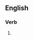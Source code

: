 ==English==

===Verb===
{{head|en|present participle}}

# {{present participle of|invaginate|lang=en|nocat=1}}